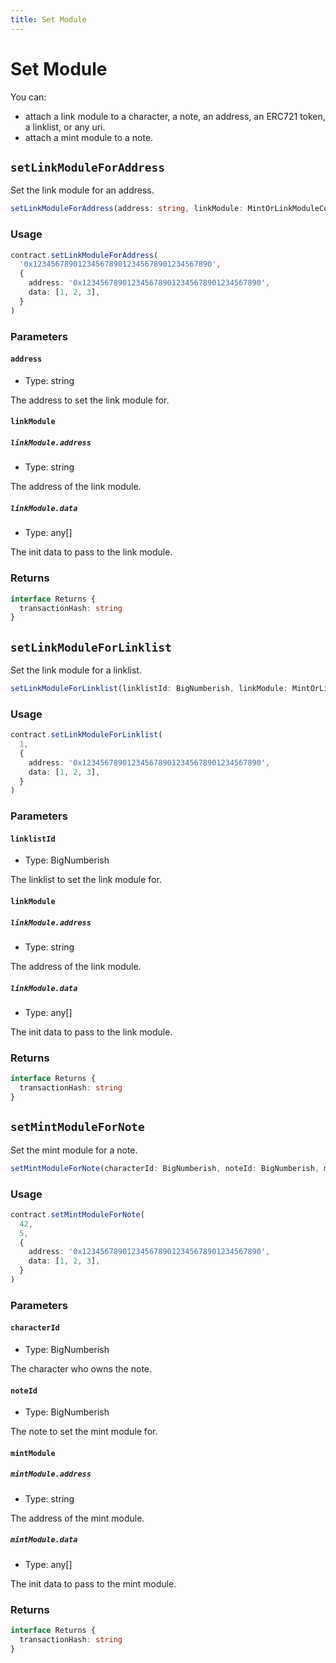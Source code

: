```yaml
---
title: Set Module
---
```


# Set Module

You can:

- attach a link module to a character, a note, an address, an ERC721 token, a linklist, or any uri.
- attach a mint module to a note.

## `setLinkModuleForAddress`

Set the link module for an address.

```ts
setLinkModuleForAddress(address: string, linkModule: MintOrLinkModuleConfig, overrides?: Overrides): Promise<Result<undefined, true>>
```

### Usage

```ts
contract.setLinkModuleForAddress(
  '0x1234567890123456789012345678901234567890',
  {
    address: '0x1234567890123456789012345678901234567890',
    data: [1, 2, 3],
  }
)
```

### Parameters

#### `address`

- Type: string

The address to set the link module for.

#### `linkModule`

##### `linkModule.address`

- Type: string

The address of the link module.

##### `linkModule.data`

- Type: any[]

The init data to pass to the link module.

### Returns

```ts
interface Returns {
  transactionHash: string
}
```

## `setLinkModuleForLinklist`

Set the link module for a linklist.

```ts
setLinkModuleForLinklist(linklistId: BigNumberish, linkModule: MintOrLinkModuleConfig, overrides?: Overrides): Promise<Result<undefined, true>>
```

### Usage

```ts
contract.setLinkModuleForLinklist(
  1,
  {
    address: '0x1234567890123456789012345678901234567890',
    data: [1, 2, 3],
  }
)
```

### Parameters

#### `linklistId`

- Type: BigNumberish

The linklist to set the link module for.

#### `linkModule`

##### `linkModule.address`

- Type: string

The address of the link module.

##### `linkModule.data`

- Type: any[]

The init data to pass to the link module.

### Returns

```ts
interface Returns {
  transactionHash: string
}
```

## `setMintModuleForNote`

Set the mint module for a note.

```ts
setMintModuleForNote(characterId: BigNumberish, noteId: BigNumberish, mintModule: MintOrLinkModuleConfig, overrides?: Overrides): Promise<Result<undefined, true>>
```

### Usage

```ts
contract.setMintModuleForNote(
  42,
  5,
  {
    address: '0x1234567890123456789012345678901234567890',
    data: [1, 2, 3],
  }
)
```

### Parameters

#### `characterId`

- Type: BigNumberish

The character who owns the note.

#### `noteId`

- Type: BigNumberish

The note to set the mint module for.

#### `mintModule`

##### `mintModule.address`

- Type: string

The address of the mint module.

##### `mintModule.data`

- Type: any[]

The init data to pass to the mint module.

### Returns

```ts
interface Returns {
  transactionHash: string
}
```
